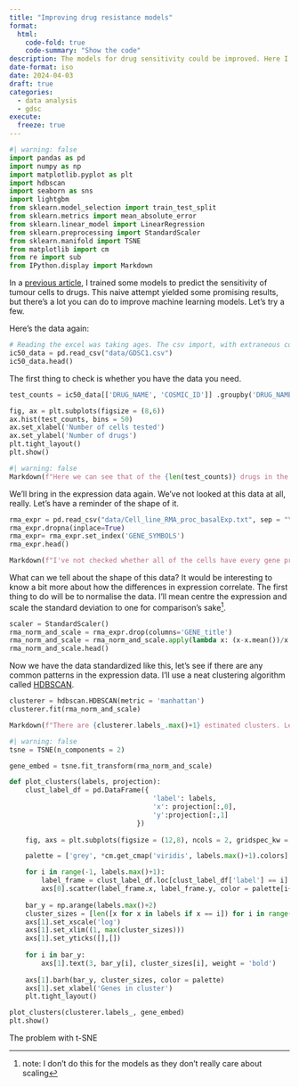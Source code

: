 ```yaml
---
title: "Improving drug resistance models"
format:
  html:
    code-fold: true
    code-summary: "Show the code"
description: The models for drug sensitivity could be improved. Here I try a few ways
date-format: iso
date: 2024-04-03
draft: true
categories:
  - data analysis
  - gdsc
execute:
  freeze: true
---
```


```python
#| warning: false
import pandas as pd
import numpy as np
import matplotlib.pyplot as plt
import hdbscan
import seaborn as sns
import lightgbm
from sklearn.model_selection import train_test_split
from sklearn.metrics import mean_absolute_error
from sklearn.linear_model import LinearRegression
from sklearn.preprocessing import StandardScaler
from sklearn.manifold import TSNE
from matplotlib import cm
from re import sub
from IPython.display import Markdown
```

In a [previous article](gdsc_drug_models.qmd), I trained some models to predict the sensitivity of tumour cells to drugs. This naive attempt yielded some promising results, but there's a lot you can do to improve machine learning models. Let's try a few.

Here's the data again:

```python
# Reading the excel was taking ages. The csv import, with extraneous columns removed, is much faster
ic50_data = pd.read_csv("data/GDSC1.csv")
ic50_data.head()
```

The first thing to check is whether you have the data you need.

```python
test_counts = ic50_data[['DRUG_NAME', 'COSMIC_ID']] .groupby('DRUG_NAME').agg('count') 

fig, ax = plt.subplots(figsize = (8,6))
ax.hist(test_counts, bins = 50)
ax.set_xlabel('Number of cells tested')
ax.set_ylabel('Number of drugs')
plt.tight_layout()
plt.show()
```

```python
#| warning: false
Markdown(f"Here we can see that of the {len(test_counts)} drugs in the dataset, {int((test_counts >800).sum())} have over 800 tests. This means we can drop a few drugs and be sure we have plenty of data points to predict from.")
```

We'll bring in the expression data again. We've not looked at this data at all, really. Let's have a reminder of the shape of it.

```python
rma_expr = pd.read_csv("data/Cell_line_RMA_proc_basalExp.txt", sep = "\t")
rma_expr.dropna(inplace=True)
rma_expr= rma_expr.set_index('GENE_SYMBOLS')
rma_expr.head()
```

```python
Markdown(f"I've not checked whether all of the cells have every gene present in the dataset. Luckily, you can see that there are {rma_expr.drop(columns = 'GENE_title').isna().sum().sum()} missing values in the table.")
```

What can we tell about the shape of this data? It would be interesting to know a bit more about how the differences in expression correlate. The first thing to do will be to normalise the data. I'll mean centre the expression and scale the standard deviation to one for comparison's sake^[note: I don't do this for the models as they don't really care about scaling].

```python
scaler = StandardScaler()
rma_norm_and_scale = rma_expr.drop(columns='GENE_title')
rma_norm_and_scale = rma_norm_and_scale.apply(lambda x: (x-x.mean())/x.std(), axis = 1)
rma_norm_and_scale.head()
```

Now we have the data standardized like this, let's see if there are any common patterns in the expression data. I'll use a neat clustering algorithm called [HDBSCAN](https://hdbscan.readthedocs.io/en/latest/how_hdbscan_works.html).

```python
clusterer = hdbscan.HDBSCAN(metric = 'manhattan')
clusterer.fit(rma_norm_and_scale)
```

```python
Markdown(f"There are {clusterer.labels_.max()+1} estimated clusters. Let's visualise them. In reality, this is >1000 dimensional data, so we will use [t-SNE](https://en.wikipedia.org/wiki/T-distributed_stochastic_neighbor_embedding) to visualise it in two.")
```

```python
#| warning: false
tsne = TSNE(n_components = 2)

gene_embed = tsne.fit_transform(rma_norm_and_scale)

def plot_clusters(labels, projection):
    clust_label_df = pd.DataFrame({
                                    'label': labels,
                                    'x': projection[:,0],
                                    'y':projection[:,1]
                                })
    
    fig, axs = plt.subplots(figsize = (12,8), ncols = 2, gridspec_kw = {'width_ratios': (4,2)}, dpi = 600)

    palette = ['grey', *cm.get_cmap('viridis', labels.max()+1).colors]

    for i in range(-1, labels.max()+1):
        label_frame = clust_label_df.loc[clust_label_df['label'] == i]
        axs[0].scatter(label_frame.x, label_frame.y, color = palette[i+1], alpha = 0.3)
    
    bar_y = np.arange(labels.max()+2)
    cluster_sizes = [len([x for x in labels if x == i]) for i in range(-1, labels.max()+1)]
    axs[1].set_xscale('log')
    axs[1].set_xlim((1, max(cluster_sizes)))
    axs[1].set_yticks([],[])
    
    for i in bar_y:
        axs[1].text(3, bar_y[i], cluster_sizes[i], weight = 'bold')
    
    axs[1].barh(bar_y, cluster_sizes, color = palette)
    axs[1].set_xlabel('Genes in cluster')
    plt.tight_layout()

plot_clusters(clusterer.labels_, gene_embed)
plt.show()
```

The problem with t-SNE



